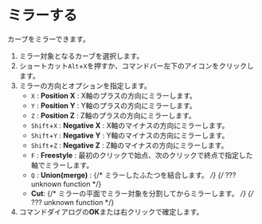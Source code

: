 
# ミラーする

カーブをミラーできます。

<Reference shortcut="ALt+X" command="Mirror" button="コマンドバー左下" />

1. ミラー対象となるカーブを選択します。
2. ショートカット`Alt`+`X`を押すか、コマンドバー左下のアイコンをクリックします。
3. ミラーの方向とオプションを指定します。
    - `X` : **Position X** : X軸のプラスの方向にミラーします。
    - `Y` : **Position Y** : Y軸のプラスの方向にミラーします。
    - `Z` : **Position Z** : Z軸のプラスの方向にミラーします。
    - `Shift`+`X` : **Negative X** : X軸のマイナスの方向にミラーします。
    - `Shift`+`Y` : **Negative Y** : Y軸のマイナスの方向にミラーします。
    - `Shift`+`Z` : **Negative Z** : Z軸のマイナスの方向にミラーします。
    - `F` : **Freestyle** : 最初のクリックで始点、次のクリックで終点で指定した軸でミラーします。
    - `Q` : **Union(merge)** : {/* ミラーしたふたつを結合します。 */} {/* ??? unknown function */}
    - **Cut**: {/* ミラーの平面でミラー対象を分割してからミラーします。 */}  {/* ??? unknown function */}
4. コマンドダイアログの**OK**または右クリックで確定します。